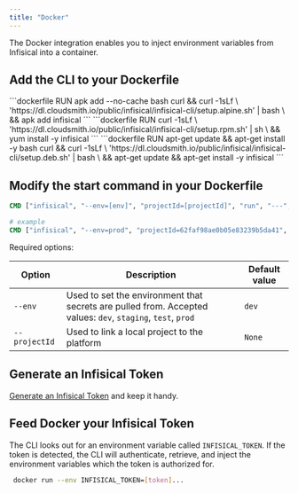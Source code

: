 ```yaml
---
title: "Docker"
---
```


The Docker integration enables you to inject environment variables from Infisical into a container.

## Add the CLI to your Dockerfile

<Tabs>
	 <Tab title="Alpine">
		```dockerfile
    	RUN apk add --no-cache bash curl && curl -1sLf \
      'https://dl.cloudsmith.io/public/infisical/infisical-cli/setup.alpine.sh' | bash \
      && apk add infisical
    	```

   </Tab>
	 <Tab title="RedHat/CentOs/Amazon-linux">
		```dockerfile
    RUN curl -1sLf \
    'https://dl.cloudsmith.io/public/infisical/infisical-cli/setup.rpm.sh' | sh \ 
    && yum install -y infisical
		```
   </Tab>
	 <Tab title="Debian/Ubuntu">
		```dockerfile
    RUN apt-get update && apt-get install -y bash curl && curl -1sLf \
      'https://dl.cloudsmith.io/public/infisical/infisical-cli/setup.deb.sh' | bash \
      && apt-get update && apt-get install -y infisical
		```
   </Tab>
</Tabs>

## Modify the start command in your Dockerfile

```dockerfile
CMD ["infisical", "--env=[env]", "projectId=[projectId]", "run", "---", "[your application start command]"]

# example
CMD ["infisical", "--env=prod", "projectId=62faf98ae0b05e83239b5da41", "run", "---", "npm run start"]
```

Required options:

| Option        | Description                                                                                                 | Default value |
| ------------- | ----------------------------------------------------------------------------------------------------------- | ------------- |
| `--env`       | Used to set the environment that secrets are pulled from. Accepted values: `dev`, `staging`, `test`, `prod` | `dev`         |
| `--projectId` | Used to link a local project to the platform                                                                | `None`        |

## Generate an Infisical Token

[Generate an Infisical Token](../../getting-started/dashboard/token) and keep it handy.

## Feed Docker your Infisical Token

The CLI looks out for an environment variable called `INFISICAL_TOKEN`. If the token is detected, the CLI will authenticate, retrieve, and inject the environment variables which the token is authorized for.

```bash
 docker run --env INFISICAL_TOKEN=[token]...
```
